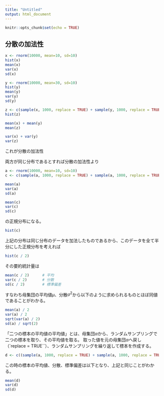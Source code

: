 ---
title: "Untitled"
output: html_document
---

```{r setup, include=FALSE}
knitr::opts_chunk$set(echo = TRUE)
```

## 分散の加法性
```{r}
x <- rnorm(10000, mean=10, sd=10)
hist(x)
mean(x)
var(x)
sd(x)
```

```{r}
y <- rnorm(10000, mean=30, sd=10)
hist(y)
mean(y)
var(y)
sd(y)
```

```{r}
z <- c(sample(x, 1000, replace = TRUE) + sample(y, 1000, replace = TRUE))
hist(z)
```


```{r}
mean(x) + mean(y)
mean(z)
```

```{r}
var(x) + var(y)
var(z)
```

これが分散の加法性


両方が同じ分布であるとすれば分散の加法性より
```{r}
a <- rnorm(10000, mean=10, sd=10)
c <- c(sample(a, 1000, replace = TRUE) + sample(a, 1000, replace = TRUE))
```

```{r}
mean(a)
var(a)
sd(a)
```

```{r}
mean(c)
var(c)
sd(c)
```

の正規分布になる。

```{r}
hist(c)
```

上記の分布は同じ分布のデータを加法したものであるから、このデータを全て半分にした正規分布を考えれば
```{r}
hist(c / 2)
```

その要約統計量は
```{r}
mean(c / 2)      # 平均
var(c / 2)       # 分散
sd(c / 2)        # 標準偏差
```


すなわち母集団の平均値$\mu$、分散$\sigma^2$から以下のように求められるものとほぼ同値であることがわかる。
```{r}
mean(a) / 2
var(a) / 2
sqrt(var(a) / 2)
sd(a) / sqrt(2)
```


「二つの標本の平均値の平均値」とは、母集団$\alpha$から、ランダムサンプリングで二つの標本を取り、その平均値を取る。
取った値を元の母集団$\alpha$へ戻し（`replace = TRUE``）、ランダムサンプリングを繰り返して標本を作成する。
```{r}
d <- c((sample(a, 1000, replace = TRUE) + sample(a, 1000, replace = TRUE)) / 2)
```

この時の標本の平均値、分散、標準偏差は以下となり、上記と同じことがわかる。
```{r}
mean(d)
var(d)
sd(d)
```


